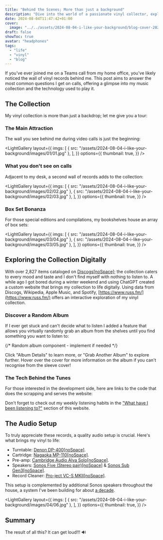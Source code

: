 ```yaml
---
title: "Behind the Scenes; More than just a background"
description: "Dive into the world of a passionate vinyl collector, exploring an extensive record collection, my audio setup, and the intersection of music and technology."
date: 2024-08-04T11:47:42+01:00
cover:
  image: "../../assets/2024-08-04-i-like-your-background/blog-cover-2024-08-04-i-like-your-background.png"
draft: false
showToc: true
avatar: "headphones"
tags:
  - "life"
  - "vinyl"
  - "blog"
---
```


If you've ever joined me on a Teams call from my home office, you've likely noticed the wall of vinyl records behind me. This post aims to answer the most common questions I get on calls, offering a glimpse into my music collection and the technology used to play it.

## The Collection

My vinyl collection is more than just a backdrop; let me give you a tour:

### The Main Attraction

The wall you see behind me during video calls is just the beginning:

<LightGallery
  layout={{
    imgs: [
      { src: "/assets/2024-08-04-i-like-your-background/images/01/01.jpg" },
    ],
  }}
  options={{
    thumbnail: true,
  }}
/>

### What you don't see on calls

Adjacent to my desk, a second wall of records adds to the collection:

<LightGallery
  layout={{
    imgs: [
      { src: "/assets/2024-08-04-i-like-your-background/images/02/02.jpg" },
      { src: "/assets/2024-08-04-i-like-your-background/images/02/03.jpg" },
    ],
  }}
  options={{
    thumbnail: true,
  }}
/>

### Box Set Bonanza

For those special editions and compilations, my bookshelves house an array of box sets:

<LightGallery
  layout={{
    imgs: [
      { src: "/assets/2024-08-04-i-like-your-background/images/03/04.jpg" },
      { src: "/assets/2024-08-04-i-like-your-background/images/03/05.jpg" },
    ],
  }}
  options={{
    thumbnail: true,
  }}
/>

## Exploring the Collection Digitally

With over 2,827 items cataloged on [Discogs[noSpace]](https://www.discogs.com/user/russmck/collection?page=1&limit=250&header=1&layout=big); the collection caters to every mood and taste and I don't find myself with nothing to listen to. A while ago I got bored during a winter weekend and using ChatGPT created a custom website that brings my collection to life digitally. Using data from Discogs, Wikipedia, Apple Music, and Spotify, [https://www.russ.fm/](https://www.russ.fm/) offers an interactive exploration of my vinyl collection.

### Discover a Random Album

If I ever get stuck and can't decide what to listen I added a feature that allows you virtually randomly grab an album from the shelves until you find something you want to listen to:

{/* Random album component - implement if needed */}

Click "Album Details" to learn more, or "Grab Another Album" to explore further. Hover over the cover for more information on the album if you can't recognise from the sleeve cover!

### The Tech Behind the Tunes

For those interested in the development side, here are links to the code that does the scrapping and serves the website:

<LinkPreview id="https://github.com/russmckendrick/discogs-scraper" />

<LinkPreview id="https://github.com/russmckendrick/records/" />

Don't forget to check out my weekly listening habits in the ["What have I been listening to?"](/tunes/) section of this website.

## The Audio Setup

To truly appreciate these records, a quality audio setup is crucial. Here's what brings my vinyl to life:

- Turntable: [Denon DP-400[noSpace]](https://www.denon.com/en-gb/product/turntables/dp-400/DP400.html?dwvar_DP400_color=White).
- Cartridge: [Nagaoka MP-110[noSpace]](https://www.nagaoka.co.jp/item/mp-110.html).
- Pre-amp: [Cambridge Audio Alva Solo[noSpace]](https://www.cambridgeaudio.com/gbr/en/products/hi-fi/alva/solo).
- Speakers: [Sonos Five (Stereo pair)[noSpace]](https://www.sonos.com/en-gb/shop/five) & [Sonos Sub Gen3[noSpace]](https://www.sonos.com/en-gb/shop/sub).
- Record Cleaner: [Pro-ject VC-S MKII[noSpace]](https://www.youtube.com/watch?v=fG1HjkdYsrQ).

This setup is complemented by additional Sonos speakers throughout the house, a system I've been building for about [a decade](/2015/04/05/adventures-in-hi-fi/). 

<LightGallery
  layout={{
    imgs: [
      { src: "/assets/2024-08-04-i-like-your-background/images/04/06.jpg" },
    ],
  }}
  options={{
    thumbnail: true,
  }}
/>

## Summary

The result of all this? It can get loud!!! 🔊
